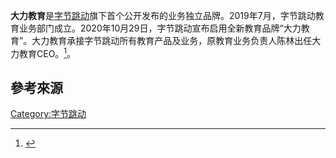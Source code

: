 {{Multiple issues|
{{Copy edit|time=2020-11-27T07:33:41+00:00}}
{{Onesource|time=2020-11-27T07:33:41+00:00}}
{{coi|time=2020-11-27T07:33:41+00:00}}
}}
{{Infobox website
| name = 大力教育
| logo = 
| logo_caption =
| traded_as =
| type = 
| industry = [[教育|教育]]
| location_city =
| location_country =
| founded = 
| founder = 
| chairperson = 
| CEO = 陈林
| area_served = 
| products = <br>清北网校<br>GOGOKID<br>瓜瓜龙启蒙<br>开言英语<br>极课大数据
| revenue = 
| operating_income =
| assets = 
| equity = 
| services = 
| website = 
| alexa = 
}}
'''大力教育'''是[[字节跳动|字节跳动]]旗下首个公开发布的业务独立品牌。2019年7月，字节跳动教育业务部门成立。2020年10月29日，字节跳动宣布启用全新教育品牌“大力教育”。大力教育承接字节跳动所有教育产品及业务，原教育业务负责人陈林出任大力教育CEO。<ref>{{cite web|author1=|title=字节跳动发布独立教育品牌“大力教育” 推出首款智能硬件作业灯|url=http://www.chinanews.com/business/2020/10-29/9325626.shtml|website=中国新闻网|accessdate=2020-10-29|dead-url=no|archive-date=2020-11-06|archive-url=https://web.archive.org/web/20201106230700/http://www.chinanews.com/business/2020/10-29/9325626.shtml}}</ref>。

==參考來源==
{{reflist}}

{{字节跳动}}
{{Navbox
|name   = 大力教育
|title  = 大力教育旗下产品
|state = {{{state<includeonly>|autocollapse</includeonly>}}}
|bodyclass = hlist


|group1 = 课外辅导场景
|list1  = 
* [[瓜瓜龙启蒙|瓜瓜龙启蒙]]
* [[GOGOKID|GOGOKID]]
* [[清北网校|清北网校]]
* [[开言英语|开言英语]]
* [[你拍一|你拍一]]
* [[学浪|学浪]]


|group2 = 校内场景
|list2  = 
* [[Ai学|Ai学]]
* [[极课大数据|极课大数据]]


|group3 = 家庭场景
|list3  = 
* [[大力智能|大力智能]]
* [[大力爱辅导|大力爱辅导]]


|belowclass = hlist
|below = 
}}


[[Category:字节跳动|Category:字节跳动]]
